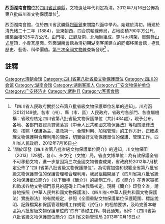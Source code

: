 {{msg:四川省文物保護單位
|名稱 = 烈面湖南會館
|編號 = 251
|圖片 = 
|級別 = S8
|分類 = 
|時代 = [[清代|清代]]
|地点 = [[四川省|四川省]][[武勝縣|武勝縣]]
|坐標 =
|登錄 = 2012年7月16日
}}
'''烈面湖南會館'''位於[[四川省|四川省]][[武勝縣|武勝縣]]，文物遺址年代判定為清。2012年7月16日公佈為第八批四川省文物保護單位<ref>「四川省人民政府關於公布第八批省級文物保護單位名單的通知」，川府函[2012]149號，各市（州）、縣（市、區）人民政府，省政府各部門、各直屬機構：省政府核定四川省第八批省級文物保護單位（共計484處），現予公布。各地、各部門要認真貫徹落實《中華人民共和國文物保護法》等相關法律法規，按照「保護為主、搶救第一、合理利用、加強管理」的工作方針，正確處理文物保護與合理利用的關係，切實做好文物保護單位的保護、管理工作。四川省人民政府，2012年7月16日</ref>。

烈面湖南會館，位於四川省武勝縣[[烈面鎮|烈面鎮]]東關路烈面中學內。始建於清初，續建於清光緒二十二年（1884），坐東朝西，四合院軸線佈局，占地面積790平方公尺，建築面積525平方公尺。由門樓、正廳及南、北廂廡組成，穿斗木構架，單簷[[懸山式|懸山式]]屋頂，小青瓦屋面。烈面湖南會館為清初期湖南客民建立的同鄉移民會館，極具歷史、藝術、科學價值。[[第三次全國文物普查|第三次全國文物普查]]新發現<ref>"關於印發《四川省第八批省級文物保護單位簡介》的通知，川文物保函〔2013〕128號，各市、州文化（文物）局，省直文博單位：為有效保護全省不可移動文物，進一步鞏固第三次全國文物普查成果，省政府於2012年7月核定公佈了“四川省第八批省級文物保護單位”。為切實加強和規範全省第八批省級文物保護單位的保護管理和合理利用，我局組織開展了《四川省第八批省級文物保護單位簡介》（以下簡稱《簡介》）的編制工作。該《簡介》在專家審核和徵求各地文物部門意見的基礎上已由我局核定。現將《簡介》印發全省，請各地按照《中華人民共和國文物保護法》、《四川省<中華人民共和國文物保護法）實施辦法》的有關規定，參照《全國重點文物保護單位保護範圍、標誌說明、記錄檔案和保護管理機構工作規範（試行）》的相關要求，及時完善本轄區第八批省級文物保護單位的“四有”基礎工作。特此通知。附件：《四川省第八批省級文物保護單位簡介》四川省文物管理局  2013年10月16日</ref>
。
==註釋==
{{reflist}}

{{广安市境内的四川省文物保护单位}}
[[Category:清朝会馆|Category:清朝会馆]]
[[Category:四川省第八批省級文物保護單位|Category:四川省第八批省級文物保護單位]]
[[Category:四川的会馆|Category:四川的会馆]]
[[Category:湖南会馆|Category:湖南会馆]]
[[Category:湖南客家人|Category:湖南客家人]]
[[Category:广安文物保护单位|Category:广安文物保护单位]]
[[Category:广安经济史|Category:广安经济史]]
[[Category:武胜县|Category:武胜县]]
[[Category:客家會館|Category:客家會館]]